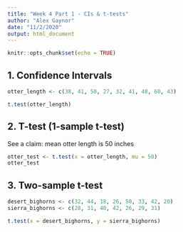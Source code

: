 ```yaml
---
title: "Week 4 Part 1 - CIs & t-tests"
author: "Alex Gaynor"
date: "11/2/2020"
output: html_document
---
```


```r
knitr::opts_chunk$set(echo = TRUE)
```

## 1. Confidence Intervals

```r
otter_length <- c(38, 41, 50, 27, 32, 41, 48, 60, 43)

t.test(otter_length)
```
## 2. T-test (1-sample t-test)

See a claim: mean otter length is 50 inches

```r
otter_test <- t.test(x = otter_length, mu = 50)
otter_test
```
## 3. Two-sample t-test

```r
desert_bighorns <- c(32, 44, 18, 26, 50, 33, 42, 20)
sierra_bighorns <- c(28, 31, 40, 42, 26, 29, 31)

t.test(x = desert_bighorns, y = sierra_bighorns)
```

